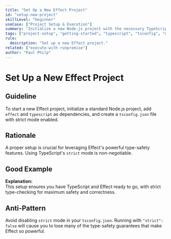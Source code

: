 ```yaml
---
title: "Set Up a New Effect Project"
id: "setup-new-project"
skillLevel: "beginner"
useCase: ["Project Setup & Execution"]
summary: "Initialize a new Node.js project with the necessary TypeScript configuration and Effect dependencies to start building."
tags: ["project-setup", "getting-started", "typescript", "tsconfig", "npm", "pnpm", "bun"]
rule:
  description: "Set up a new Effect project."
related: ["execute-with-runpromise"]
author: "Paul Philp"
---
```


# Set Up a New Effect Project

## Guideline

To start a new Effect project, initialize a standard Node.js project, add
`effect` and `typescript` as dependencies, and create a `tsconfig.json` file
with strict mode enabled.

## Rationale

A proper setup is crucial for leveraging Effect's powerful type-safety
features. Using TypeScript's `strict` mode is non-negotiable.

## Good Example

<Example path="./src/setup-new-project.ts" />

**Explanation:**  
This setup ensures you have TypeScript and Effect ready to go, with strict
type-checking for maximum safety and correctness.

## Anti-Pattern

Avoid disabling `strict` mode in your `tsconfig.json`. Running with
`"strict": false` will cause you to lose many of the type-safety guarantees
that make Effect so powerful.
